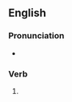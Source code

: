 ==English==

===Pronunciation===
* {{IPA|/ˈaʊtɡɹu/|lang=en}}

===Verb===
{{head|en|verb form}}

# {{en-simple past of|outgrow}}